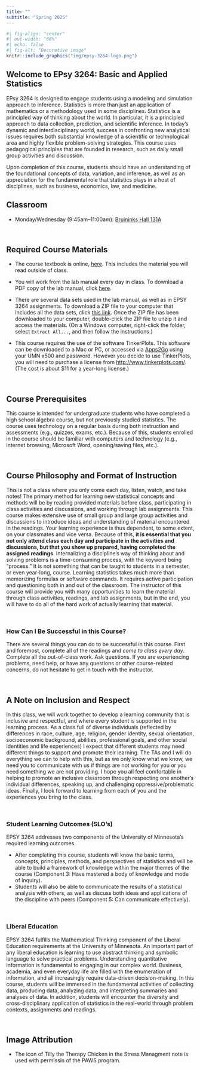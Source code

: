 ```yaml
---
title: ""
subtitle: "Spring 2025"
---
```



```r
#| fig-align: "center"
#| out-width: "60%"
#| echo: false
#| fig-alt: "Decorative image"
knitr::include_graphics("img/epsy-3264-logo.png")
```


## Welcome to EPsy 3264: Basic and Applied Statistics

EPsy 3264 is designed to engage students using a modeling and simulation approach to inference. Statistics is more than just an application of mathematics or a methodology used in some disciplines. Statistics is a principled way of thinking about the world. In particular, it is a principled approach to data collection, prediction, and scientific inference. In today's dynamic and interdisciplinary world, success in confronting new analytical issues requires both substantial knowledge of a scientific or technological area and highly flexible problem-solving strategies. This course uses pedagogical principles that are founded in research, such as daily small group activities and discussion. 

Upon completion of this course, students should have an understanding of the foundational concepts of data, variation, and inference, as well as an appreciation for the fundamental role that statistics plays in a host of disciplines, such as business, economics, law, and medicine.


## Classroom

- Monday/Wednesday (9:45am&ndash;11:00am): [Bruininks Hall 131A](https://campusmaps.umn.edu/robert-h-bruininks-hall)


<br />


## Required Course Materials

- The course textbook is online, [here](https://zief0002.github.io/statistical-thinking/). This includes the material you will read outside of class.

- You will work from the lab manual every day in class. To download a PDF copy of the lab manual, click [here](https://github.com/zief0002/statistical-thinking/blob/main/statistical-thinking-v4_5.pdf?raw=true).

- There are several data sets used in the lab manual, as well as in EPSY 3264 assignments. To download a ZIP file to your computer that includes all the data sets, click [this link](https://github.com/zief0002/statistical-thinking/blob/main/tp3-data.zip?raw=true). Once the ZIP file has been downloaded to your computer, double-click the ZIP file to unzip it and access the materials. (On a Windows computer, right-click the folder, select `Extract All...`, and then follow the instructions.)

- This course requires the use of the software TinkerPlots. This software can be downloaded to a Mac or PC, or accessed via [Apps2Go](https://apps.umn.edu/) using your UMN x500 and password. However you decide to use TinkerPlots, you will need to purchase a license from <http://www.tinkerplots.com/>. (The cost is about $11 for a year-long license.)

<br />


## Course Prerequisites

This course is intended for undergraduate students who have completed a high school algebra course, but not previously studied statistics. The course uses technology on a regular basis during both instruction and assessments (e.g., quizzes, exams, etc.). Because of this, students enrolled in the course should be familiar with computers and technology (e.g., internet browsing, Microsoft Word, opening/saving files, etc.).

<br />


## Course Philosophy and Format of Instruction

This is not a class where you only come each day, listen, watch, and take notes! The primary method for learning new statistical concepts and methods will be by reading provided materials before class, participating in class activities and discussions, and working through lab assignments. This course makes extensive use of small group and large group activities and discussions to introduce ideas and understanding of material encountered in the readings. Your learning experience is thus dependent, to some extent, on your classmates and vice versa. Because of this, **it is essential that you not only attend class each day and participate in the activities and discussions, but that you show up prepared, having completed the assigned readings**. Internalizing a discipline's way of thinking about and solving problems is a time-consuming process, with the keyword being "process." It is not something that can be taught to students in a semester, or even year-long, course. Learning statistics takes much more than memorizing formulas or software commands. It requires active participation and questioning both in and out of the classroom. The instructor of this course will provide you with many opportunities to learn the material through class activities, readings, and lab assignments, but in the end, you will have to do all of the hard work of actually learning that material. 

<br />


:::success
### How Can I Be Successful in this Course?

There are several things you can do to be successful in this course. First and foremost, complete all of the readings and *come to class every day*. Complete all the out-of-class work. Ask questions. If you are experiencing problems, need help, or have any questions or other course-related concerns, do not hesitate to get in touch with the instructor.
:::

<br />


## A Note on Inclusion and Respect

In this class, we will work together to develop a learning community that is inclusive and respectful, and where every student is supported in the learning process. As a class full of diverse individuals (reflected by differences in race, culture, age, religion, gender identity, sexual orientation, socioeconomic background, abilities, professional goals, and other social identities and life experiences) I expect that different students may need different things to support and promote their learning. The TAs and I will do everything we can to help with this, but as we only know what we know, we need you to communicate with us if things are not working for you or you need something we are not providing. I hope you all feel comfortable in helping to promote an inclusive classroom through respecting one another's individual differences, speaking up, and challenging oppressive/problematic ideas. Finally, I look forward to learning from each of you and the experiences you bring to the class. 



<br />

:::slo
### Student Learning Outcomes (SLO's)

EPSY 3264 addresses two components of the University of Minnesota's required learning outcomes. 

- After completing this course, students will know the basic terms, concepts, principles, methods, and perspectives of statistics and will be able to build a framework of knowledge within the major themes of the course (Component 3: Have mastered a body of knowledge and mode of inquiry). 
- Students will also be able to communicate the results of a statistical analysis with others, as well as discuss both ideas and applications of the discipline with peers (Component 5: Can communicate effectively). 
:::


<br />

:::liberaled
### Liberal Education

EPSY 3264 fulfills the Mathematical Thinking component of the Liberal Education requirements at the University of Minnesota. An important part of any liberal education is learning to use abstract thinking and symbolic language to solve practical problems. Understanding quantitative information is fundamental to engaging in our complex world. Business, academia, and even everyday life are filled with the enumeration of information, and all increasingly require data-driven decision-making. In this course, students will be immersed in the fundamental activities of collecting data, producing data, analyzing data, and interpreting summaries and analyses of data. In addition, students will encounter the diversity and cross-disciplinary application of statistics in the real-world through problem contexts, assignments and readings.
:::

<br />


## Image Attribution

- The icon of Tilly the Therapy Chicken in the Stress Managment note is used with permissin of the PAWS program.

